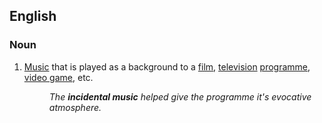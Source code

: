 ==English==
{{wikipedia}}
===Noun===
{{en-noun|-|sg=[[incidental]] [[music]]}}

# {{music}} [[Music]] that is played as a background to a [[film]], [[television]] [[programme]], [[video game]], etc.
#: ''The '''incidental music''' helped give the programme it's evocative atmosphere.''